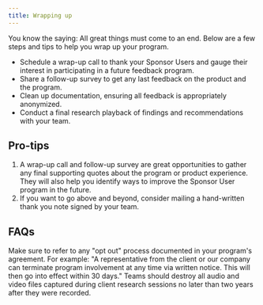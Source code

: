 ```yaml
---
title: Wrapping up
---
```


<PageDescription>

You know the saying: All great things must come to an end. Below are a few steps and tips to help you wrap up your program.

</PageDescription>

<Row className="bullets">
<Column colMd={7} colLg={7}>

- Schedule a wrap-up call to thank your Sponsor Users and gauge their interest in participating in a future feedback program.
- Share a follow-up survey to get any last feedback on the product and the program.
- Clean up documentation, ensuring all feedback is appropriately anonymized.
- Conduct a final research playback of findings and recommendations with your team.

</Column>
</Row>

## Pro-tips

1. A wrap-up call and follow-up survey are great opportunities to gather any final supporting quotes about the program or product experience. They will also help you identify ways to improve the Sponsor User program in the future.
2. If you want to go above and beyond, consider mailing a hand-written thank you note signed by your team.

## FAQs

<Row className="accordions">
<Column colMd={8} colLg={8}>

<Accordion>
  <AccordionItem
    className="bx--type-body-long-02"
    title="What do I do if a client decides they no longer wish to participate in my Sponsor User program or any in the future?"
  >
    Make sure to refer to any "opt out" process documented in your program's agreement. For example: "A representative from the client or our company can terminate program involvement at any time via written notice. This will then go into effect within 30 days."
  </AccordionItem>
</Accordion>

<Accordion>
  <AccordionItem
    className="bx--type-body-long-02"
    title="How long can I keep audio and video recordings of research sessions?"
  >
    Teams should destroy all audio and video files captured during
    client research sessions no later than two years after they were recorded.
  </AccordionItem>
</Accordion>

</Column>
</Row>
